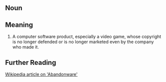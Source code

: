 == Noun ==

== Meaning ==

#A computer software product, especially a video game, whose copyright is no longer defended or is no longer marketed even by the company who made it.  

== Further Reading ==

[http://en.wikipedia.org/wiki/Abandonware Wikipedia article on 'Abandonware']